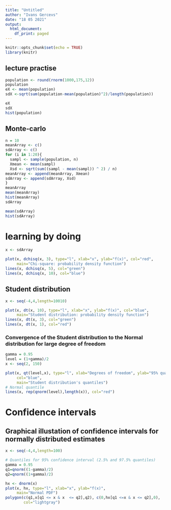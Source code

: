 ```yaml
---
title: "Untitled"
author: "Ivans Gercevs"
date: "18 05 2021"
output:
  html_document:
    df_print: paged
---
```



```r
knitr::opts_chunk$set(echo = TRUE)
library(knitr)
```

## lecture practise
```r
population <- round(rnorm(1000,175,12))
population 
eX <- mean(population)
sdX <-sqrt(sum(population-mean(population)^2)/length(population))

eX
sdX
hist(population)

```



## Monte-carlo
```r
n = 10
meanArray <- c()
sdArray <- c()
for (i in 1:20){
  sampl <- sample(population, n)
  Xmean <- mean(sampl)
  Xsd <- sqrt(sum((sampl - mean(sampl)) ^ 2) / n)
meanArray <- append(meanArray, Xmean)
sdArray <- append(sdArray, Xsd)
}
meanArray
mean(meanArray)
hist(meanArray)
sdArray

mean(sdArray)
hist(sdArray)

```

# learning by doing

```r
x <- sdArray

plot(x, dchisq(x, 3), type="l", xlab="x", ylab="f(x)", col="red", 
     main="Chi-square: probability density function")
lines(x, dchisq(x, 5), col="green")
lines(x, dchisq(x, 10), col="blue")
```


## Student distribution
```r
x <- seq(-4,4,length=10010)

plot(x, dt(x, 10), type="l", xlab="x", ylab="f(x)", col="blue",
     main="Student distribution: probability density function")
lines(x, dt(x, 3), col="green")
lines(x, dt(x, 1), col="red")
```


### Convergence of the Student distribution to the Normal distribution for large degree of freedom
```r
gamma = 0.95
level = (1+gamma)/2
x <- seq(2, 150)

plot(x, qt(level,x), type="l", xlab="Degrees of freedom", ylab="95% quantile", 
     col="blue",
     main="Student distribution's quantiles")
# Normal quantile
lines(x, rep(qnorm(level),length(x)), col="red")
```

# Confidence intervals


## Graphical illustation of confidence intervals for normally distributed estimates
```r

x <- seq(-4,4,length=100)

# Quantiles for 95% confidence interval (2.5% and 97.5% quantiles)
gamma = 0.95
q1=qnorm((1-gamma)/2)
q2=qnorm((1+gamma)/2)

```


```r
hx <- dnorm(x)
plot(x, hx, type="l", xlab="x", ylab="f(x)",
     main="Normal PDF")
polygon(c(q1,x[q1 <= x & x  <= q2],q2), c(0,hx[q1 <=x & x <= q2],0),
        col="lightgray") 
```

